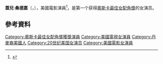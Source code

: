 '''蓋兒·桑德嘉'''（{{lang-en|Gale Sondergaard}}，{{bd|1899年|2月15日|1985年|8月14日}}），美國電影演員<ref name="Nissen2007">{{cite book|author=Axel Nissen|title=Actresses of a Certain Character: Forty Familiar Hollywood Faces from the Thirties to the Fifties|url=http://books.google.com/books?id=IbpwDl1nt0MC&pg=PA196|year=2007|publisher=McFarland & Company, Inc|isbn=978-0-7864-2746-8|pages=196–202}}</ref>，是第一个获得[[奧斯卡最佳女配角獎|奧斯卡最佳女配角獎]]的女演员。

== 參考資料 ==
{{reflist}}


{{Authority control}}
{{DEFAULTSORT: Sondergaard, Gale}}
[[Category:奧斯卡最佳女配角獎獲獎演員|Category:奧斯卡最佳女配角獎獲獎演員]]
[[Category:美國電視女演員|Category:美國電視女演員]]
[[Category:丹麥裔美國人|Category:丹麥裔美國人]]
[[Category:20世纪美国女演员|Category:20世纪美国女演员]]
[[Category:美國電影女演員|Category:美國電影女演員]]